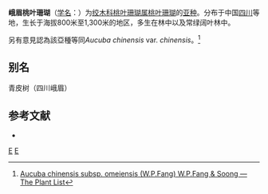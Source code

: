 {{Infraspeciesbox
| image = Acuba chinensis subsp. Omeiensis - Chengdu Botanical Garden - Chengdu, China - DSC03214.JPG
| image_caption = 
| status = 
| status_system = 
| genus = Aucuba
| species = chinensis
| subspecies = omeiensis
| authority =  ([[方文培|Fang]]) Fang et Soong
| synonyms = 
}}
'''峨眉桃叶珊瑚'''（[[学名|学名]]：{{lang|la|''Aucuba chinensis'' subsp. ''omeiensis''}}）为[[绞木科|绞木科]][[桃叶珊瑚属|桃叶珊瑚属]][[桃叶珊瑚|桃叶珊瑚]]的[[亚种|亚种]]。分布于中国[[四川|四川]]等地，生长于海拔800米至1,300米的地区，多生在林中以及常绿阔叶林中。

另有意見認為該亞種等同''Aucuba chinensis'' var. ''chinensis''。<ref>[http://www.theplantlist.org/tpl/record/kew-17872 Aucuba chinensis subsp. omeiensis (W.P.Fang) W.P.Fang & Soong — The Plant List]</ref>

== 别名 ==
青皮树（四川峨眉）

== 参考文献 ==
<div class="references-small">
* {{cite web| url =http://www.bioinfo.cn/db05/KmzwSpecies.php?action=view&id=29781| title =峨眉桃叶珊瑚（亚种）| work =《中国高等植物数据库全库》| publisher =中国科学院微生物研究所| author =昆明植物研究所| accessdate =2009-02-26| deadurl =yes| archiveurl =https://web.archive.org/web/20160305095738/http://www.bioinfo.cn/db05/KmzwSpecies.php?action=view&id=29781| archivedate =2016-03-05}}
</div>
{{reflist}}
{{Taxonbar|from=Q11051776}}

[[Category:桃叶珊瑚属|E]]
[[Category:四川植物|E]]